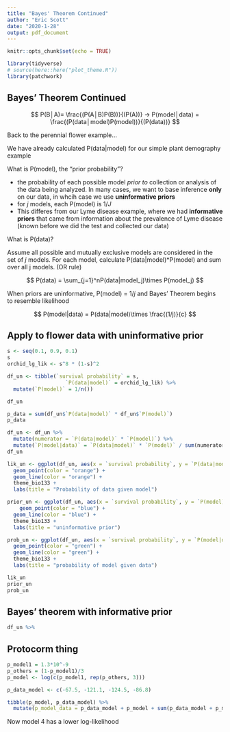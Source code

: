 ```yaml
---
title: "Bayes' Theorem Continued"
author: "Eric Scott"
date: "2020-1-28"
output: pdf_document
---
```


```r
knitr::opts_chunk$set(echo = TRUE)
```

```r
library(tidyverse)
# source(here::here("plot_theme.R"))
library(patchwork)
```

## Bayes' Theorem Continued

$$
P(B│A)=  \frac{(P(A│B)P(B))}{(P(A))} → P(model│data) = \frac{(P(data│model)P(model))}{(P(data))}
$$

Back to the perennial flower example...

We have already calculated P(data|model) for our simple plant demography example

What is P(model), the "prior probability"?

- the probability of each possible model *prior to* collection or analysis of the data being analyzed.  In many cases, we want to base inference **only** on our data, in whcih case we use **uninformative priors**
- for *j* models, each P(model) is 1/*J*
- This differes from our Lyme disease example, where we had **informative priors** that came from information about the prevalence of Lyme disease (known before we did the test and collected our data)

What is P(data)?

Assume all possible and mutually exclusive models are considered in the set of *j* models.  For each model, calculate P(data|model)*P(model) and sum over all j models. (OR rule)

$$
P(data) = \sum_{j=1}^nP(data|model_j)\times P(model_j)
$$

When priors are uninformative, P(model)  = 1/*j* and Bayes' Theorem begins to resemble likelihood

$$
P(model|data) = P(data|model)\times \frac{(1/j)}{c}
$$

## Apply to flower data with uninformative prior

```r
s <- seq(0.1, 0.9, 0.1)
s
orchid_lg_lik <- s^8 * (1-s)^2

df_un <- tibble(`survival probability` = s,
                   `P(data|model)` = orchid_lg_lik) %>% 
  mutate(`P(model)` = 1/n())

df_un
```
```r
p_data = sum(df_un$`P(data|model)` * df_un$`P(model)`)
p_data
```
```r
df_un <- df_un %>%
  mutate(numerator = `P(data|model)` * `P(model)`) %>% 
  mutate(`P(model|data)` = `P(data|model)` * `P(model)` / sum(numerator))
df_un
```

```r
lik_un <- ggplot(df_un, aes(x = `survival probability`, y = `P(data|model)`)) +
  geom_point(color = "orange") +
  geom_line(color = "orange") +
  theme_bio133 +
  labs(title = "Probability of data given model")
```

```r
prior_un <- ggplot(df_un, aes(x = `survival probability`, y = `P(model)`)) +
    geom_point(color = "blue") +
  geom_line(color = "blue") +
  theme_bio133 +
  labs(title = "uninformative prior")
```

```r
prob_un <- ggplot(df_un, aes(x = `survival probability`, y = `P(model|data)`)) +
  geom_point(color = "green") +
  geom_line(color = "green") +
  theme_bio133 +
  labs(title = "probability of model given data")
```


```r
lik_un
prior_un
prob_un
```

## Bayes' theorem with informative prior
```r
df_un %>% 
```

## Protocorm thing

```r
p_model1 = 1.3*10^-9
p_others = (1-p_model1)/3
p_model <- log(c(p_model1, rep(p_others, 3)))

p_data_model <- c(-67.5, -121.1, -124.5, -86.8)

tibble(p_model, p_data_model) %>% 
  mutate(p_model_data = p_data_model + p_model + sum(p_data_model + p_model))
```

Now model 4 has a lower log-likelihood
